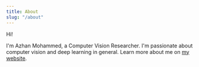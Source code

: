 ```yaml
---
title: About
slug: "/about"
---
```


Hi!

I'm Azhan Mohammed, a Computer Vision Researcher. I'm passionate about computer vision and deep learning in general. Learn more about me on [my website](https://azhanmohammed.netlify.app/).
